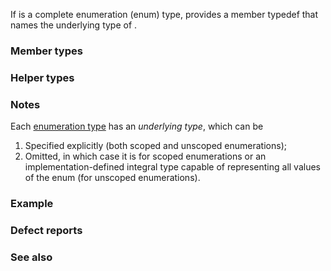 {{cpp/title|underlying_type}}
{{cpp/meta/navbar}}
{{dcl begin}}
{{dcl header|type_traits}}
{{dcl|since=c++11|1=
template&lt; class T &gt;
struct underlying_type;
}}
{{dcl end}}

If {{tt|T}} is a complete enumeration (enum) type, provides a member typedef {{tt|type}} that names the underlying type of {{tt|T}}.

{{rrev multi|until1=c++20|rev1=
Otherwise, the behavior is undefined.
|rev2=
Otherwise, if {{tt|T}} is not an enumeration type, there is no member {{tt|type}}. Otherwise ({{tt|T}} is an incomplete enumeration type), the program is ill-formed.
}}

{{cpp/types/nospec}}

===Member types===
{{dsc begin}}
{{dsc hitem|Name|Definition}}
{{dsc|{{tt|type}}|the underlying type of {{tt|T}}}}
{{dsc end}}

===Helper types===
{{dcl begin}}
{{dcl|since=c++14|1=
template&lt; class T &gt;
using underlying_type_t = typename underlying_type&lt;T&gt;::type;
}}
{{dcl end}}

===Notes===
Each [[cpp/language/enum|enumeration type]] has an ''underlying type'', which can be

# Specified explicitly (both scoped and unscoped enumerations);
# Omitted, in which case it is {{c|int}} for scoped enumerations or an implementation-defined integral type capable of representing all values of the enum (for unscoped enumerations).

===Example===
{{example
|code=
#include &lt;iostream&gt;
#include &lt;type_traits&gt;

enum e1 {};
enum class e2 {};
enum class e3 : unsigned {};
enum class e4 : int {};

int main()
{
    constexpr bool e1_t = std::is_same_v&lt;std::underlying_type_t&lt;e1&gt;, int&gt;;
    constexpr bool e2_t = std::is_same_v&lt;std::underlying_type_t&lt;e2&gt;, int&gt;;
    constexpr bool e3_t = std::is_same_v&lt;std::underlying_type_t&lt;e3&gt;, int&gt;;
    constexpr bool e4_t = std::is_same_v&lt;std::underlying_type_t&lt;e4&gt;, int&gt;;

    std::cout
        &lt;&lt; "underlying type for 'e1' is " &lt;&lt; (e1_t ? "int" : "non-int") &lt;&lt; '\n'
        &lt;&lt; "underlying type for 'e2' is " &lt;&lt; (e2_t ? "int" : "non-int") &lt;&lt; '\n'
        &lt;&lt; "underlying type for 'e3' is " &lt;&lt; (e3_t ? "int" : "non-int") &lt;&lt; '\n'
        &lt;&lt; "underlying type for 'e4' is " &lt;&lt; (e4_t ? "int" : "non-int") &lt;&lt; '\n';
}
|p=true &lt;!-- for unscoped enumerations: an implementation-defined integral type --&gt;
|output=
underlying type for 'e1' is non-int
underlying type for 'e2' is int
underlying type for 'e3' is non-int
underlying type for 'e4' is int
}}

=== Defect reports ===
{{dr list begin}}
{{dr list item|wg=lwg|dr=2396|std=C++11|before=incomplete enumeration types were allowed|after=complete enumeration type required}}
{{dr list end}}

===See also===
{{dsc begin}}
{{dsc inc|cpp/types/dsc is_enum}}
{{dsc inc|cpp/types/dsc is_scoped_enum}}
{{dsc inc|cpp/utility/dsc to_underlying}}
{{dsc end}}

{{langlinks|de|es|fr|it|ja|pt|ru|zh}}